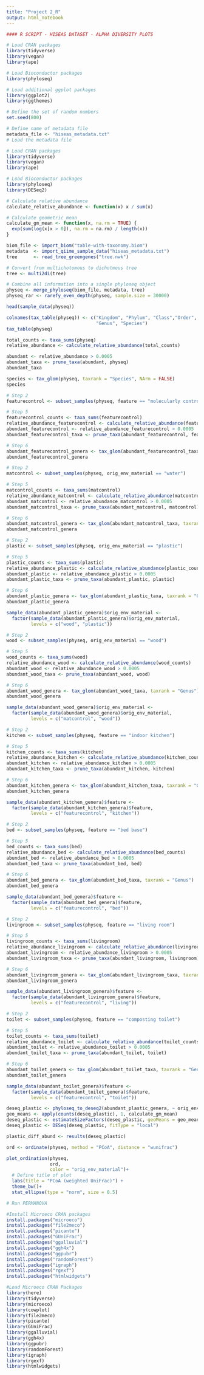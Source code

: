 ```yaml
---
title: "Project 2_R"
output: html_notebook
---
```


```r
#### R SCRIPT - HISEAS DATASET - ALPHA DIVERSITY PLOTS

# Load CRAN packages
library(tidyverse)
library(vegan)
library(ape)

# Load Bioconductor packages
library(phyloseq)

# Load additional ggplot packages
library(ggplot2)
library(ggthemes)

# Define the set of random numbers
set.seed(800)

# Define name of metadata file
metadata_file <- "hiseas_metadata.txt"
# Load the metadata file
```

```r
# Load CRAN packages
library(tidyverse)
library(vegan)
library(ape)

# Load Bioconductor packages
library(phyloseq)
library(DESeq2)
```
```r
# Calculate relative abundance
calculate_relative_abundance <- function(x) x / sum(x)

# Calculate geometric mean 
calculate_gm_mean <- function(x, na.rm = TRUE) {
  exp(sum(log(x[x > 0]), na.rm = na.rm) / length(x))
}
```

```r
biom_file <- import_biom("table-with-taxonomy.biom")
metadata  <- import_qiime_sample_data("hiseas_metadata.txt")
tree      <- read_tree_greengenes("tree.nwk")

# Convert from multichotomous to dichotmous tree
tree <- multi2di(tree)

# Combine all information into a single phyloseq object
physeq <- merge_phyloseq(biom_file, metadata, tree)
physeq_rar <- rarefy_even_depth(physeq, sample.size = 30000)
```
```r
head(sample_data(physeq))
```
```r
colnames(tax_table(physeq)) <- c("Kingdom", "Phylum", "Class","Order", "Family",
                                 "Genus", "Species")
tax_table(physeq)
```

```r
total_counts <- taxa_sums(physeq)
relative_abundance <- calculate_relative_abundance(total_counts)
```

```r
abundant <- relative_abundance > 0.0005 
abundant_taxa <- prune_taxa(abundant, physeq)
abundant_taxa
```


```r
species <- tax_glom(physeq, taxrank = "Species", NArm = FALSE)
species
```

```r
# Step 2
featurecontrol <- subset_samples(physeq, feature == "molecularly controls")

# Step 5
featurecontrol_counts <- taxa_sums(featurecontrol)
relative_abundance_featurecontrol <- calculate_relative_abundance(featurecontrol_counts)
abundant_featurecontrol <- relative_abundance_featurecontrol > 0.0005
abundant_featurecontrol_taxa <- prune_taxa(abundant_featurecontrol, featurecontrol)

# Step 6
abundant_featurecontrol_genera <- tax_glom(abundant_featurecontrol_taxa, taxrank = "Genus")
abundant_featurecontrol_genera
```

```r
# Step 2
matcontrol <- subset_samples(physeq, orig_env_material == "water")

# Step 5
matcontrol_counts <- taxa_sums(matcontrol)
relative_abundance_matcontrol <- calculate_relative_abundance(matcontrol_counts)
abundant_matcontrol <- relative_abundance_matcontrol > 0.0005
abundant_matcontrol_taxa <- prune_taxa(abundant_matcontrol, matcontrol)

# Step 6
abundant_matcontrol_genera <- tax_glom(abundant_matcontrol_taxa, taxrank = "Genus")
abundant_matcontrol_genera
```

```r
# Step 2
plastic <- subset_samples(physeq, orig_env_material == "plastic")

# Step 5
plastic_counts <- taxa_sums(plastic)
relative_abundance_plastic <- calculate_relative_abundance(plastic_counts)
abundant_plastic <- relative_abundance_plastic > 0.0005
abundant_plastic_taxa <- prune_taxa(abundant_plastic, plastic)

# Step 6
abundant_plastic_genera <- tax_glom(abundant_plastic_taxa, taxrank = "Genus")
abundant_plastic_genera

sample_data(abundant_plastic_genera)$orig_env_material <-
  factor(sample_data(abundant_plastic_genera)$orig_env_material,
         levels = c("wood", "plastic"))
```

```r
# Step 2
wood <- subset_samples(physeq, orig_env_material == "wood")

# Step 5
wood_counts <- taxa_sums(wood)
relative_abundance_wood <- calculate_relative_abundance(wood_counts)
abundant_wood <- relative_abundance_wood > 0.0005
abundant_wood_taxa <- prune_taxa(abundant_wood, wood)

# Step 6
abundant_wood_genera <- tax_glom(abundant_wood_taxa, taxrank = "Genus")
abundant_wood_genera

sample_data(abundant_wood_genera)$orig_env_material <-
  factor(sample_data(abundant_wood_genera)$orig_env_material,
         levels = c("matcontrol", "wood"))
```

```r
# Step 2
kitchen <- subset_samples(physeq, feature == "indoor kitchen")

# Step 5
kitchen_counts <- taxa_sums(kitchen)
relative_abundance_kitchen <- calculate_relative_abundance(kitchen_counts)
abundant_kitchen <- relative_abundance_kitchen > 0.0005
abundant_kitchen_taxa <- prune_taxa(abundant_kitchen, kitchen)

# Step 6
abundant_kitchen_genera <- tax_glom(abundant_kitchen_taxa, taxrank = "Genus")
abundant_kitchen_genera

sample_data(abundant_kitchen_genera)$feature <-
  factor(sample_data(abundant_kitchen_genera)$feature,
         levels = c("featurecontrol", "kitchen"))
```

```r
# Step 2
bed <- subset_samples(physeq, feature == "bed base")

# Step 5
bed_counts <- taxa_sums(bed)
relative_abundance_bed <- calculate_relative_abundance(bed_counts)
abundant_bed <- relative_abundance_bed > 0.0005
abundant_bed_taxa <- prune_taxa(abundant_bed, bed)

# Step 6
abundant_bed_genera <- tax_glom(abundant_bed_taxa, taxrank = "Genus")
abundant_bed_genera

sample_data(abundant_bed_genera)$feature <-
  factor(sample_data(abundant_bed_genera)$feature,
         levels = c("featurecontrol", "bed"))
```

```r
# Step 2
livingroom <- subset_samples(physeq, feature == "living room")

# Step 5
livingroom_counts <- taxa_sums(livingroom)
relative_abundance_livingroom <- calculate_relative_abundance(livingroom_counts)
abundant_livingroom <- relative_abundance_livingroom > 0.0005
abundant_livingroom_taxa <- prune_taxa(abundant_livingroom, livingroom)

# Step 6
abundant_livingroom_genera <- tax_glom(abundant_livingroom_taxa, taxrank = "Genus")
abundant_livingroom_genera

sample_data(abundant_livingroom_genera)$feature <-
  factor(sample_data(abundant_livingroom_genera)$feature,
         levels = c("featurecontrol", "living"))
```

```r
# Step 2
toilet <- subset_samples(physeq, feature == "composting toilet")

# Step 5
toilet_counts <- taxa_sums(toilet)
relative_abundance_toilet <- calculate_relative_abundance(toilet_counts)
abundant_toilet <- relative_abundance_toilet > 0.0005
abundant_toilet_taxa <- prune_taxa(abundant_toilet, toilet)

# Step 6
abundant_toilet_genera <- tax_glom(abundant_toilet_taxa, taxrank = "Genus")
abundant_toilet_genera

sample_data(abundant_toilet_genera)$feature <-
  factor(sample_data(abundant_toilet_genera)$feature,
         levels = c("featurecontrol", "toilet"))
```

```r
deseq_plastic <- phyloseq_to_deseq2(abundant_plastic_genera, ~ orig_env_material)
geo_means <- apply(counts(deseq_plastic), 1, calculate_gm_mean)
deseq_plastic <- estimateSizeFactors(deseq_plastic, geoMeans = geo_means)
deseq_plastic <- DESeq(deseq_plastic, fitType = "local")

plastic_diff_abund <- results(deseq_plastic)
```

```r
ord <- ordinate(physeq, method = "PCoA", distance = "wunifrac")

plot_ordination(physeq,
                ord,
                color = "orig_env_material")+
  # Define title of plot
  labs(title = "PCoA (weighted UniFrac)") +
  theme_bw()+
  stat_ellipse(type = "norm", size = 0.5)

# Run PERMANOVA
```

```r
#Install Microeco CRAN packages
install.packages("microeco")
install.packages("file2meco")
install.packages("picante")
install.packages("GUniFrac")
install.packages("ggalluvial")
install.packages("ggh4x")
install.packages("ggpubr")
install.packages("randomForest")
install.packages("igraph")
install.packages("rgexf")
install.packages("htmlwidgets")
```

```r
#Load Microeco CRAN Packages
library(here)
library(tidyverse)
library(microeco)
library(cowplot)
library(file2meco)
library(picante)
library(GUniFrac)
library(ggalluvial)
library(ggh4x)
library(ggpubr)
library(randomForest)
library(igraph)
library(rgexf)
library(htmlwidgets)
```
```r
```

